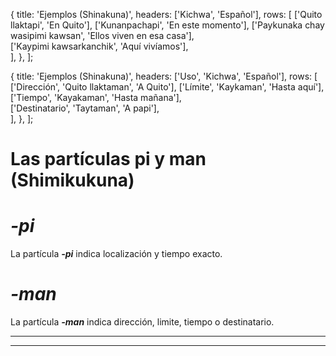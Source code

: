 
  {
    title: 'Ejemplos (Shinakuna)',
    headers: ['Kichwa', 'Español'],
    rows: [
      ['Quito llaktapi', 'En Quito'], 
      ['Kunanpachapi', 'En este momento'],
      ['Paykunaka chay wasipimi kawsan', 'Ellos viven en esa casa'],  
      ['Kaypimi kawsarkanchik', 'Aquí vivíamos'],            
    ],
  },
];

  {
    title: 'Ejemplos (Shinakuna)',
    headers: ['Uso', 'Kichwa', 'Español'],
    rows: [
      ['Dirección', 'Quito llaktaman', 'A Quito'], 
      ['Límite', 'Kaykaman', 'Hasta aquí'],
      ['Tiempo', 'Kayakaman', 'Hasta mañana'],  
      ['Destinatario', 'Taytaman', 'A papi'],            
    ],
  },
];

# **Las partículas pi y man (Shimikukuna)**
# ***-pi***
La partícula ***-pi*** indica localización y tiempo exacto.
<TablesWithTabs tables={tablesData} />  
# ***-man***
La partícula ***-man*** indica dirección, limite, tiempo o destinatario.
<TablesWithTabs tables={tablesData2} />  
<hr />
<ComicSpeechBubble text="!Excelente trabajo! Esto concluye la lección de las particulas pi y man." character = "humuFeliz"/>
<hr />
<Quiz lecture="grammar-5" />
